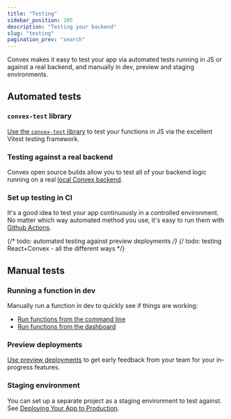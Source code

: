 ```yaml
---
title: "Testing"
sidebar_position: 105
description: "Testing your backend"
slug: "testing"
pagination_prev: "search"
---
```


Convex makes it easy to test your app via automated tests running in JS or
against a real backend, and manually in dev, preview and staging environments.

## Automated tests

### `convex-test` library

[Use the `convex-test` library](/testing/convex-test.mdx) to test your functions
in JS via the excellent Vitest testing framework.

### Testing against a real backend

Convex open source builds allow you to test all of your backend logic running on
a real [local Convex backend](/testing/convex-backend.mdx).

### Set up testing in CI

It's a good idea to test your app continuously in a controlled environment. No
matter which way automated method you use, it's easy to run them with
[Github Actions](/testing/ci.mdx).

{/* todo: automated testing against preview deployments */}
{/* todo: testing React+Convex - all the different ways */}

## Manual tests

### Running a function in dev

Manually run a function in dev to quickly see if things are working:

- [Run functions from the command line](/cli.md#run-convex-functions)
- [Run functions from the dashboard](/dashboard/deployments/functions.md#running-functions)

### Preview deployments

[Use preview deployments](/production/hosting/preview-deployments.mdx) to get
early feedback from your team for your in-progress features.

### Staging environment

You can set up a separate project as a staging environment to test against. See
[Deploying Your App to Production](/production.mdx#staging-environment).
